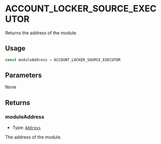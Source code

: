# ACCOUNT_LOCKER_SOURCE_EXECUTOR

Returns the address of the module.

## Usage

```typescript copy
const moduleAddress = ACCOUNT_LOCKER_SOURCE_EXECUTOR
```

## Parameters

None

## Returns

### moduleAddress

- Type: [`Address`](https://viem.sh/docs/glossary/types#address)

The address of the module.
